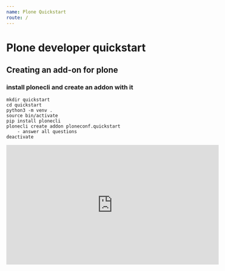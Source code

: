 ```yaml
---
name: Plone Quickstart
route: /
---
```


# Plone developer quickstart

## Creating an add-on for plone

### install plonecli and create an addon with it

```
mkdir quickstart
cd quickstart
python3 -m venv .
source bin/activate
pip install plonecli
plonecli create addon ploneconf.quickstart
    - answer all questions
deactivate
```

<iframe
  width="560"
  height="315"
  src="https://www.youtube.com/embed/mVzOAfJ3FEw"
  frameborder="0"
  allow="accelerometer; autoplay; encrypted-media; gyroscope; picture-in-picture"
  allowfullscreen
/>

### inside the addon install the requirements

```
cd ploneconf.quickstart
python3 -m venv .
./bin/pip install -r requirements.txt
./bin/buildout
```

### start instance

```
./bin/instance
```

### create plone site

### install ploneconf.quickstart package

- In the toolbar left bottom corner go to `admin` - `Site Settings`
- Click on `Addons`
- Find `ploneconf.quickstart` and click the Ìnstall` button next to it

